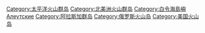 {{DEFAULTSORT:Aleutian}}
{{Commonscat|Aleutian Islands}}
{{catmore|阿留申群島}}
{{DEFAULTSORT:Aleutian}}
[[Category:太平洋火山群岛|Category:太平洋火山群岛]]
[[Category:北美洲火山群岛|Category:北美洲火山群岛]]
[[Category:白令海島嶼|Category:白令海島嶼]]
[[Category:俄罗斯群岛|Алеутские]]
[[Category:阿拉斯加群岛|Category:阿拉斯加群岛]]
[[Category:俄罗斯火山岛|Category:俄罗斯火山岛]]
[[Category:美国火山岛|Category:美国火山岛]]